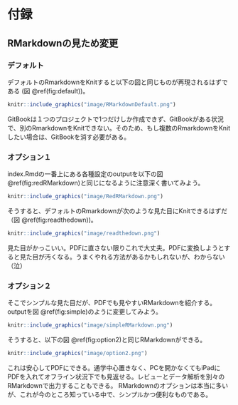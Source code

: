 # 付録
## RMarkdownの見ため変更
### デフォルト
デフォルトのRmarkdownをKnitすると以下の図と同じものが再現されるはずである (図 \@ref(fig:default))。

```r

knitr::include_graphics("image/RMarkdownDefault.png")

```

GitBookは１つのプロジェクトで1つだけしか作成できず、GitBookがある状況で、別のRmarkdownをKnitできない。そのため、もし複数のRmarkdownをKnitしたい場合は、GitBookを消す必要がある。

### オプション１
index.Rmdの一番上にある各種設定のoutputを以下の図 \@ref(fig:redRMarkdown)と同じになるように注意深く書いてみよう。

```r

knitr::include_graphics("image/RedRMarkdown.png")

```

そうすると、デフォルトのRmarkdownが次のような見た目にKnitできるはずだ（図 \@ref(fig:readthedown))。

```r

knitr::include_graphics("image/readthedown.png")

```

見た目がかっこいい。PDFに直さない限りこれで大丈夫。PDFに変換しようとすると見た目が汚くなる。うまくやれる方法があるかもしれないが、わからない（泣）

### オプション２
そこでシンプルな見た目だが、PDFでも見やすいRMarkdownを紹介する。
outputを図 \@ref(fig:simple)のように変更してみよう。

```r

knitr::include_graphics("image/simpleRMarkdown.png")

```

そうすると、以下の図 \@ref(fig:option2)と同じRMarkdownができる。

```r

knitr::include_graphics("image/option2.png")

```

これは安心してPDFにできる。通学中心置きなく、PCを開かなくてもiPadにPDFを入れてオフライン状況下でも見返せる。レビューとデータ解析を別々のRMarkdownで出力することもできる。
RMarkdownのオプションは本当に多いが、これが今のところ知っている中で、シンプルかつ便利なものである。
